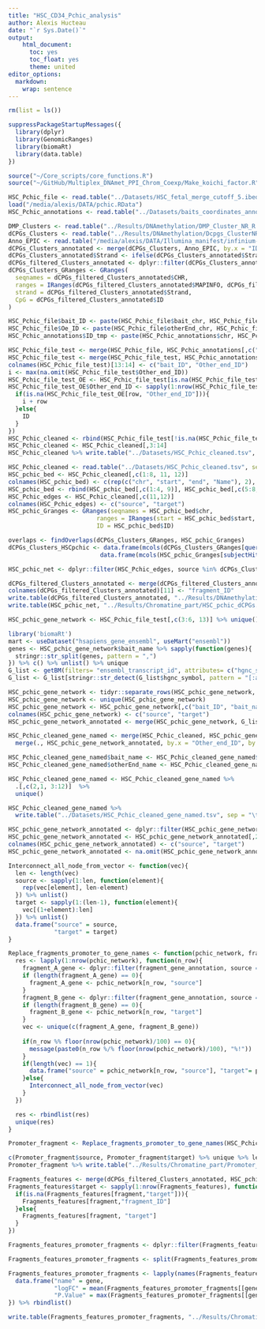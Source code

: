 ```yaml
---
title: "HSC_CD34_Pchic_analysis"
author: Alexis Hucteau
date: "`r Sys.Date()`"
output:
    html_document:
      toc: yes
      toc_float: yes
      theme: united
editor_options:
  markdown:
    wrap: sentence
---
```



```r
rm(list = ls())

suppressPackageStartupMessages({
  library(dplyr)
  library(GenomicRanges)
  library(biomaRt)
  library(data.table)
})

source("~/Core_scripts/core_functions.R")
source("~/GitHub/Multiplex_DNAmet_PPI_Chrom_Coexp/Make_koichi_factor.R")
```


```r
HSC_Pchic_file <- read.table("../Datasets/HSC_fetal_merge_cutoff_5.ibed", sep = "\t", header = T)
load("/media/alexis/DATA/pchic.RData")
HSC_Pchic_annotations <- read.table("../Datasets/baits_coordinates_annotated_ensembl_transcript_id_GRCh38_104.bed", sep = "\t", header = T)
```

```r
DMP_Clusters <- read.table("../Results/DNAmethylation/DMP_Cluster_NR_R.tsv", sep = "\t", header = T, row.names = 1)
dCPGs_Clusters <- read.table("../Results/DNAmethylation/Dcpgs_ClusterNR_R.tsv", sep = "\t", header = T)
Anno_EPIC <- read.table("/media/alexis/DATA/Illumina_manifest/infinium-methylationepic.tsv", sep = "\t", header = T)
dCPGs_Clusters_annotated <- merge(dCPGs_Clusters, Anno_EPIC, by.x = "ID", by.y = "Name")
dCPGs_Clusters_annotated$Strand <- ifelse(dCPGs_Clusters_annotated$Strand == "F", "+", "-")
dCPGs_filtered_Clusters_annotated <- dplyr::filter(dCPGs_Clusters_annotated, P.Value < 0.05 & abs(logFC) > 0.3)
dCPGs_Clusters_GRanges <- GRanges(
  seqnames = dCPGs_filtered_Clusters_annotated$CHR,
  ranges = IRanges(dCPGs_filtered_Clusters_annotated$MAPINFO, dCPGs_filtered_Clusters_annotated$MAPINFO +1),
  strand = dCPGs_filtered_Clusters_annotated$Strand,
  CpG = dCPGs_filtered_Clusters_annotated$ID
)
```


```r
HSC_Pchic_file$bait_ID <- paste(HSC_Pchic_file$bait_chr, HSC_Pchic_file$bait_start, HSC_Pchic_file$bait_end, sep = "_")
HSC_Pchic_file$Oe_ID <- paste(HSC_Pchic_file$otherEnd_chr, HSC_Pchic_file$otherEnd_start, HSC_Pchic_file$otherEnd_end, sep = "_")
HSC_Pchic_annotations$ID_tmp <- paste(HSC_Pchic_annotations$chr, HSC_Pchic_annotations$start, HSC_Pchic_annotations$end, sep = "_")

HSC_Pchic_file_test <- merge(HSC_Pchic_file, HSC_Pchic_annotations[,c("ID", "ID_tmp")], by.x = "bait_ID", by.y = "ID_tmp", all.x = T)
HSC_Pchic_file_test <- merge(HSC_Pchic_file_test, HSC_Pchic_annotations[,c("ID", "ID_tmp")], by.x = "Oe_ID", by.y = "ID_tmp", all.x = T)
colnames(HSC_Pchic_file_test)[13:14] <- c("bait_ID", "Other_end_ID")
i <- max(na.omit(HSC_Pchic_file_test$Other_end_ID))
HSC_Pchic_file_test_OE <- HSC_Pchic_file_test[is.na(HSC_Pchic_file_test$Other_end_ID),]
HSC_Pchic_file_test_OE$Other_end_ID <- sapply(1:nrow(HSC_Pchic_file_test_OE), function(row){
  if(is.na(HSC_Pchic_file_test_OE[row, "Other_end_ID"])){
    i + row
  }else{
    ID
  }
})
HSC_Pchic_cleaned <- rbind(HSC_Pchic_file_test[!is.na(HSC_Pchic_file_test$Other_end_ID),], HSC_Pchic_file_test_OE)
HSC_Pchic_cleaned <- HSC_Pchic_cleaned[,3:14]
HSC_Pchic_cleaned %>% write.table("../Datasets/HSC_Pchic_cleaned.tsv", sep = "\t", row.names = F)
```


```r
HSC_Pchic_cleaned <- read.table("../Datasets/HSC_Pchic_cleaned.tsv", sep = "\t", header = T)
HSC_pchic_bed <- HSC_Pchic_cleaned[,c(1:8, 11, 12)]
colnames(HSC_pchic_bed) <- c(rep(c("chr", "start", "end", "Name"), 2), "ID", "ID")
HSC_pchic_bed <- rbind(HSC_pchic_bed[,c(1:4, 9)], HSC_pchic_bed[,c(5:8,10)]) %>% unique
HSC_Pchic_edges <- HSC_Pchic_cleaned[,c(11,12)]
colnames(HSC_Pchic_edges) <- c("source", "target")
HSC_pchic_Granges <- GRanges(seqnames = HSC_pchic_bed$chr, 
                         ranges = IRanges(start = HSC_pchic_bed$start, end = HSC_pchic_bed$end), 
                         ID = HSC_pchic_bed$ID)
```

```r
overlaps <- findOverlaps(dCPGs_Clusters_GRanges, HSC_pchic_Granges)
dCPGs_Clusters_HSCpchic <- data.frame(mcols(dCPGs_Clusters_GRanges[queryHits(overlaps),]),
                          data.frame(mcols(HSC_pchic_Granges[subjectHits(overlaps),]))) %>% unique()

HSC_pchic_net <- dplyr::filter(HSC_Pchic_edges, source %in% dCPGs_Clusters_HSCpchic$ID | target %in% dCPGs_Clusters_HSCpchic$ID)

dCPGs_filtered_Clusters_annotated <- merge(dCPGs_filtered_Clusters_annotated, dCPGs_Clusters_HSCpchic, by.x = "ID", by.y = "CpG")
colnames(dCPGs_filtered_Clusters_annotated)[11] <- "fragment_ID"
write.table(dCPGs_filtered_Clusters_annotated, "../Results/DNAmethylation/dCPGs_Clusters_HSC_pchic.tsv", sep = "\t", row.names = F)
write.table(HSC_pchic_net, "../Results/Chromatine_part/HSC_pchic_dCPGs.tsv", sep = "\t", row.names = F)
```

```r
HSC_pchic_gene_network <- HSC_Pchic_file_test[,c(3:6, 13)] %>% unique()
```

```r
library('biomaRt')
mart <- useDataset("hsapiens_gene_ensembl", useMart("ensembl"))
genes <- HSC_pchic_gene_network$bait_name %>% sapply(function(genes){
  stringr::str_split(genes, pattern = ",")
}) %>% c() %>% unlist() %>% unique
G_list <- getBM(filters= "ensembl_transcript_id", attributes= c("hgnc_symbol", "ensembl_transcript_id"),values=genes,mart= mart)
G_list <- G_list[stringr::str_detect(G_list$hgnc_symbol, pattern = "[:alpha:]"),]
```


```r
HSC_pchic_gene_network <- tidyr::separate_rows(HSC_pchic_gene_network, bait_name, sep = ",")
HSC_pchic_gene_network <- unique(HSC_pchic_gene_network)
HSC_pchic_gene_network <- HSC_pchic_gene_network[,c("bait_ID", "bait_name")]
colnames(HSC_pchic_gene_network) <- c("source", "target")
HSC_pchic_gene_network_annotated <- merge(HSC_pchic_gene_network, G_list, by.x = "target", by.y = "ensembl_transcript_id", all.x = T) %>% unique

HSC_Pchic_cleaned_gene_named <- merge(HSC_Pchic_cleaned, HSC_pchic_gene_network_annotated, by.x = "bait_ID", by.y = "source", all.x = T) %>%
  merge(., HSC_pchic_gene_network_annotated, by.x = "Other_end_ID", by.y = "source", all.x = T)

HSC_Pchic_cleaned_gene_named$bait_name <- HSC_Pchic_cleaned_gene_named$hgnc_symbol.x
HSC_Pchic_cleaned_gene_named$otherEnd_name <- HSC_Pchic_cleaned_gene_named$hgnc_symbol.y

HSC_Pchic_cleaned_gene_named <- HSC_Pchic_cleaned_gene_named %>% 
  .[,c(2,1, 3:12)]  %>% 
  unique()

HSC_Pchic_cleaned_gene_named %>%
  write.table("../Datasets/HSC_Pchic_cleaned_gene_named.tsv", sep = "\t", row.names = F)

HSC_pchic_gene_network_annotated <- dplyr::filter(HSC_pchic_gene_network_annotated, hgnc_symbol %ni% c("snoU13", "Y_RNA"))
HSC_pchic_gene_network_annotated <- HSC_pchic_gene_network_annotated[,2:3]
colnames(HSC_pchic_gene_network_annotated) <- c("source", "target")
HSC_pchic_gene_network_annotated <- na.omit(HSC_pchic_gene_network_annotated)
```

```r
Interconnect_all_node_from_vector <- function(vec){
  len <- length(vec)
  source <- sapply(1:len, function(element){
    rep(vec[element], len-element)
  }) %>% unlist()
  target <- sapply(1:(len-1), function(element){
    vec[(1+element):len]
  }) %>% unlist()
  data.frame("source" = source,
             "target" = target)
}

Replace_fragments_promoter_to_gene_names <- function(pchic_network, fragment_gene_annotation){
  res <- lapply(1:nrow(pchic_network), function(n_row){
    fragment_A_gene <- dplyr::filter(fragment_gene_annotation, source == pchic_network[n_row, "source"]) %>% .$target
    if (length(fragment_A_gene) == 0){
      fragment_A_gene <- pchic_network[n_row, "source"]
    }
    fragment_B_gene <- dplyr::filter(fragment_gene_annotation, source == pchic_network[n_row, "target"]) %>% .$target
    if (length(fragment_B_gene) == 0){
      fragment_B_gene <- pchic_network[n_row, "target"]
    }
    vec <- unique(c(fragment_A_gene, fragment_B_gene))
    
    if(n_row %% floor(nrow(pchic_network)/100) == 0){
      message(paste0(n_row %/% floor(nrow(pchic_network)/100), "%!"))
    }
    if(length(vec) == 1){
      data.frame("source" = pchic_network[n_row, "source"], "target"= pchic_network[n_row, "target"])
    }else{
      Interconnect_all_node_from_vector(vec)
    }
  })

  res <- rbindlist(res)
  unique(res)
}
```

```r
Promoter_fragment <- Replace_fragments_promoter_to_gene_names(HSC_Pchic_edges, HSC_pchic_gene_network_annotated)

```

```r
c(Promoter_fragment$source, Promoter_fragment$target) %>% unique %>% length
Promoter_fragment %>% write.table("../Results/Chromatine_part/Promoter_named_HSC_pchic.tsv", sep = "\t", quote = F, row.names = F)
```

```r
Fragments_features <- merge(dCPGs_filtered_Clusters_annotated, HSC_pchic_gene_network_annotated, by.x = "fragment_ID", by.y = "source", all.x = T)
Fragments_features$target <- sapply(1:nrow(Fragments_features), function(fragment){
  if(is.na(Fragments_features[fragment,"target"])){
    Fragments_features[fragment,"fragment_ID"]
  }else{
    Fragments_features[fragment, "target"]
  }
})

Fragments_features_promoter_fragments <- dplyr::filter(Fragments_features, target %in% Promoter_fragment$source | target %in% Promoter_fragment$target)

Fragments_features_promoter_fragments <- split(Fragments_features_promoter_fragments, Fragments_features_promoter_fragments$target)

Fragments_features_promoter_fragments <- lapply(names(Fragments_features_promoter_fragments), function(gene){
  data.frame("name" = gene, 
             "logFC" = mean(Fragments_features_promoter_fragments[[gene]]$logFC), 
             "P.Value" = max(Fragments_features_promoter_fragments[[gene]]$P.Value))
}) %>% rbindlist()

write.table(Fragments_features_promoter_fragments, "../Results/Chromatine_part/Features_HSC_fragment_methylation.tsv", sep = "\t", quote = F, row.names = F)
```

